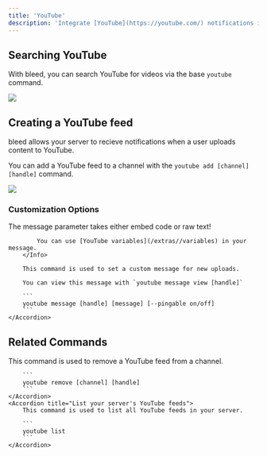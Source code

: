 ```yaml
---
title: 'YouTube'
description: 'Integrate [YouTube](https://youtube.com/) notifications in your server.'
---
```


## Searching YouTube

With bleed, you can search YouTube for videos via the base `youtube` command.

<Frame caption="Searching YouTube with bleed" type="glass">
    <img src="https://i.imgur.com/y3SMxWg.png"/>
</Frame>

## Creating a YouTube feed

bleed allows your server to recieve notifications when a user uploads content to YouTube.

You can add a YouTube feed to a channel with the `youtube add [channel] [handle]` command.

<Frame caption="Adding a YouTube feed to a channel" type="glass">
    <img src="https://i.imgur.com/oC6ZP4z.png"/>
</Frame>

### Customization Options

<AccordionGroup>
    <Accordion title="Custom Messages">
        <Info>
            The message parameter takes either embed code or raw text!

            You can use [YouTube variables](/extras//variables) in your message.
        </Info>

        This command is used to set a custom message for new uploads.

        You can view this message with `youtube message view [handle]`

        ```
        youtube message [handle] [message] [--pingable on/off]
        ```
    </Accordion>
</AccordionGroup>

## Related Commands

<AccordionGroup>
    <Accordion title="Remove a YouTube feed">
        This command is used to remove a YouTube feed from a channel.

        ```
        youtube remove [channel] [handle]
        ```
    </Accordion>
    <Accordion title="List your server's YouTube feeds">
        This command is used to list all YouTube feeds in your server.

        ```
        youtube list
        ```
    </Accordion>
</AccordionGroup>